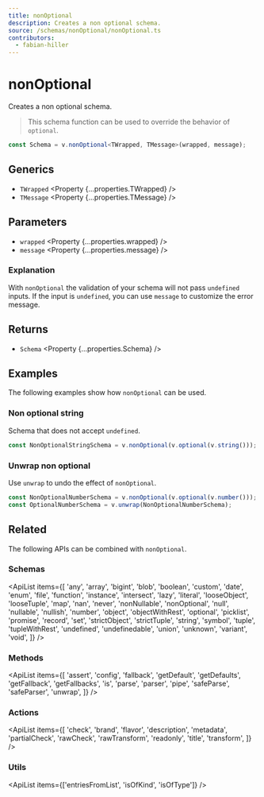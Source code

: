 ```yaml
---
title: nonOptional
description: Creates a non optional schema.
source: /schemas/nonOptional/nonOptional.ts
contributors:
  - fabian-hiller
---
```



# nonOptional

Creates a non optional schema.

> This schema function can be used to override the behavior of <Link href="../optional/">`optional`</Link>.

```ts
const Schema = v.nonOptional<TWrapped, TMessage>(wrapped, message);
```

## Generics

- `TWrapped` <Property {...properties.TWrapped} />
- `TMessage` <Property {...properties.TMessage} />

## Parameters

- `wrapped` <Property {...properties.wrapped} />
- `message` <Property {...properties.message} />

### Explanation

With `nonOptional` the validation of your schema will not pass `undefined` inputs. If the input is `undefined`, you can use `message` to customize the error message.

## Returns

- `Schema` <Property {...properties.Schema} />

## Examples

The following examples show how `nonOptional` can be used.

### Non optional string

Schema that does not accept `undefined`.

```ts
const NonOptionalStringSchema = v.nonOptional(v.optional(v.string()));
```

### Unwrap non optional

Use <Link href="../unwrap/">`unwrap`</Link> to undo the effect of `nonOptional`.

```ts
const NonOptionalNumberSchema = v.nonOptional(v.optional(v.number()));
const OptionalNumberSchema = v.unwrap(NonOptionalNumberSchema);
```

## Related

The following APIs can be combined with `nonOptional`.

### Schemas

<ApiList
  items={[
    'any',
    'array',
    'bigint',
    'blob',
    'boolean',
    'custom',
    'date',
    'enum',
    'file',
    'function',
    'instance',
    'intersect',
    'lazy',
    'literal',
    'looseObject',
    'looseTuple',
    'map',
    'nan',
    'never',
    'nonNullable',
    'nonOptional',
    'null',
    'nullable',
    'nullish',
    'number',
    'object',
    'objectWithRest',
    'optional',
    'picklist',
    'promise',
    'record',
    'set',
    'strictObject',
    'strictTuple',
    'string',
    'symbol',
    'tuple',
    'tupleWithRest',
    'undefined',
    'undefinedable',
    'union',
    'unknown',
    'variant',
    'void',
  ]}
/>

### Methods

<ApiList
  items={[
    'assert',
    'config',
    'fallback',
    'getDefault',
    'getDefaults',
    'getFallback',
    'getFallbacks',
    'is',
    'parse',
    'parser',
    'pipe',
    'safeParse',
    'safeParser',
    'unwrap',
  ]}
/>

### Actions

<ApiList
  items={[
    'check',
    'brand',
    'flavor',
    'description',
    'metadata',
    'partialCheck',
    'rawCheck',
    'rawTransform',
    'readonly',
    'title',
    'transform',
  ]}
/>

### Utils

<ApiList items={['entriesFromList', 'isOfKind', 'isOfType']} />

